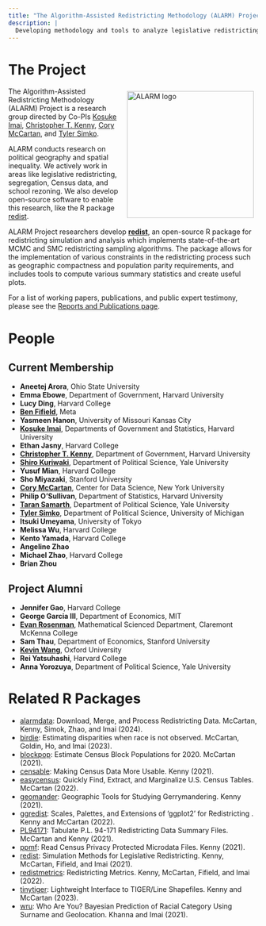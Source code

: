 ```yaml
---
title: "The Algorithm-Assisted Redistricting Methodology (ALARM) Project"
description: |
  Developing methodology and tools to analyze legislative redistricting.
---
```


# The Project

<img src="assets/alarm_1200_tr.png" alt="ALARM logo" 
  style="width: 256px; float: right; margin: 8px;" />
The Algorithm-Assisted Redistricting Methodology (ALARM) Project is a research group directed by Co-PIs [Kosuke Imai](https://imai.fas.harvard.edu/), [Christopher T. Kenny](https://christophertkenny.com/), [Cory McCartan](https://corymccartan.com/), and [Tyler Simko](https://tylersimko.com/).

ALARM conducts research on political geography and spatial inequality. We actively work in areas like legislative redistricting, segregation, Census data, and school rezoning. We also develop open-source software to enable this research, like the R package [redist](https://alarm-redist.org/redist/).

ALARM Project researchers develop [**redist**](https://alarm-redist.org/redist/), 
an open-source R package for redistricting simulation and analysis which
implements state-of-the-art MCMC and SMC redistricting sampling algorithms.  The
package allows for the implementation of various constraints in the
redistricting process such as geographic compactness and population parity
requirements, and includes tools to compute various summary statistics and 
create useful plots.

For a list of working papers, publications, and public expert testimony, please see the [Reports and Publications page](https://alarm-redist.org/applications.html).

# People

## Current Membership

* **Aneetej Arora**, Ohio State University
* **Emma Ebowe**, Department of Government, Harvard University
* **Lucy Ding**, Harvard College
* [**Ben Fifield**](https://www.benfifield.com/), Meta
* **Yasmeen Hanon**, University of Missouri Kansas City
* [**Kosuke Imai**](https://imai.fas.harvard.edu/), Departments of Government and Statistics, Harvard University
* **Ethan Jasny**, Harvard College
* [**Christopher T. Kenny**](https://christophertkenny.com/), Department of Government, Harvard University
* [**Shiro Kuriwaki**](https://www.shirokuriwaki.com/), Department of Political Science, Yale University
* **Yusuf Mian**, Harvard College
* **Sho Miyazaki**, Stanford University
* [**Cory McCartan**](https://corymccartan.com/), Center for Data Science, New York University
* **Philip O'Sullivan**, Department of Statistics, Harvard University
* [**Taran Samarth**](https://taransamarth.com/), Department of Political Science, Yale University
* [**Tyler Simko**](https://tylersimko.com/), Department of Political Science, University of Michigan
* **Itsuki Umeyama**, University of Tokyo
* **Melissa Wu**, Harvard College
* **Kento Yamada**, Harvard College
* **Angeline Zhao**
* **Michael Zhao**, Harvard College
* **Brian Zhou**

## Project Alumni

* **Jennifer Gao**, Harvard College
* **George Garcia III**, Department of Economics, MIT
* [**Evan Rosenman**](https://www.evanrosenman.com/), Mathematical Scienced Department, Claremont McKenna College
* **Sam Thau**, Department of Economics, Stanford University
* [**Kevin Wang**](https://scholar.harvard.edu/kevinwang/home), Oxford University
* **Rei Yatsuhashi**, Harvard College
* **Anna Yorozuya**, Department of Political Science, Yale University

# Related R Packages

- [alarmdata](https://alarm-redist.org/alarmdata/): Download, Merge, and Process Redistricting Data. McCartan, Kenny, Simok, Zhao, and Imai (2024).
- [birdie](https://corymccartan.com/birdie/): Estimating disparities when race is not observed. McCartan, Goldin, Ho, and Imai (2023).
- [blockpop](https://corymccartan.com/blockpop/): Estimate Census Block Populations for 2020. McCartan (2021).
- [censable](https://christophertkenny.com/censable/): Making Census Data More Usable. Kenny (2021).
- [easycensus](https://corymccartan.com/): Quickly Find, Extract, and Marginalize U.S. Census Tables. McCartan (2022).
- [geomander](https://christophertkenny.com/geomander/): Geographic Tools for Studying Gerrymandering. Kenny (2021).
- [ggredist](https://alarm-redist.org/ggredist/): Scales, Palettes, and Extensions of 'ggplot2' for Redistricting . Kenny and McCartan (2022).
- [PL94171](https://corymccartan.com/PL94171/index.html): Tabulate P.L. 94-171 Redistricting Data Summary Files. McCartan and Kenny (2021).
- [ppmf](https://christophertkenny.com/ppmf): Read Census Privacy Protected Microdata Files. Kenny (2021).
- [redist](https://alarm-redist.org/redist/): Simulation Methods for Legislative Redistricting. Kenny, McCartan, Fifield, and Imai (2021).
- [redistmetrics](https://alarm-redist.org/redistmetrics/): Redistricting Metrics. Kenny, McCartan, Fifield, and Imai (2022).
- [tinytiger](https://alarm-redist.org/tinytiger/): Lightweight Interface to TIGER/Line Shapefiles. Kenny and McCartan (2023).
- [wru](https://github.com/kosukeimai/wru): Who Are You? Bayesian Prediction of Racial Category Using Surname and Geolocation. Khanna and Imai (2021).
